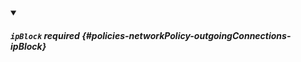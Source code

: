 


<details className="config-field" data-expandable="true" open>
<summary>

##### `ipBlock` <span className="config-field-required" data-required="false">required</span> <span className="config-field-type"></span> <span className="config-field-default"></span> <span className="config-field-enum"></span> {#policies-networkPolicy-outgoingConnections-ipBlock}



</summary>

<PartialIpblockreference />


</details>
